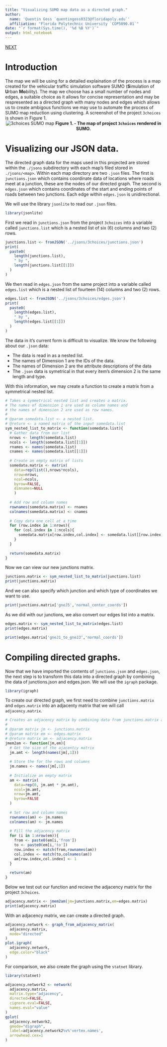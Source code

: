 ```yaml
---
title: "Visualizing SUMO map data as a directed graph."
author: 
  name: 'Quentin Goss `quentingoss0323@floridapoly.edu`'
  affiliation: "Florida Polytechnic University `COP5090.01`"
date: "`r format(Sys.time(), '%d %B %Y')`"
output: html_notebook
---
```


<head>
  <link rel="stylesheet" href="./styles.css">
</head>
<a 
  class="topright"
  href="./graphs.nb.html" 
  title="Next: Creating PNGs of the Direct Graphs">
    NEXT
</a>

# Introduction
The map we will be using for a detailed explaination of the process is a map created for the vehicular traffic simulation software SUMO (**S**imulation of **U**rban **Mo**bility). The map we choose has a small number of nodes and edges, a suitable choice as it allows for concise representation and may be respresented as a directed graph with many nodes and edges which allows us to create ambigous functions we may use to automate the process of SUMO map reduction using clustering. A screenshot of the project `3choices` is shown in Figure 1.
<center>
  ![3choices SUMO map](../figures/3choices.ex4.gif)
  **Figure 1. - The map of project `3choices` rendered in SUMO.**
</center>

# Visualizing our JSON data.
The directed graph data for the maps used in this projected are stored within the `./jsons` subdirectory with each map's filed stored in `./jsons/<map>`. Within each map directory are two `.json` files. The first is `junctions.json` which contains coordinate data of locations where roads meet at a junction, these are the nodes of our directed graph. The second is `edges.json` which contains coordinates of the start and ending points of roads between two junctions. Each edge within `edges.json` is unidirectional. 

We will use the library `jsonlite` to read our `.json` files.
```r
library(jsonlite)
```

First we read in `junctions.json` from the project `3choices` into a variable called `junctions.list` which is a nested list of six (6) columns and two (2) rows.
```r
junctions.list <- fromJSON('../jsons/3choices/junctions.json')
print(
  paste0(
    length(junctions.list),
    " by ",
    length(junctions.list[[1]])
  )
)
```

We then read in `edges.json` from the same project into a variable called `edges.list` which is a nested list of fourteen (14) columns and two (2) rows.
```r
edges.list <- fromJSON('../jsons/3choices/edges.json')
print(
  paste0(
    length(edges.list),
    " by ",
    length(edges.list[[1]])
  )
)
```


The data in it's current form is difficult to visualize. We know the following about our `.json` data:

- The data is read in as a nested list.
- The names of Dimension 1 are the IDs of the data.
- The names of Dimension 2 are the attribute descriptions of the data
- The `.json` data is symetrical in that every item's dimension 2 is the same length and type.

With this information, we may create a function to create a matrix from a symmetrical nested list.
```r
# Takes a symmetrical nested list and creates a matrix.
# The names of dimension 1 are used as column names and
# the names of dimension 2 are used as row names.
#
# @param somedata.list <- a nested list.
# @return <- a named matrix of the input somedata.list
sym_nested_list_to_matrix <- function(somedata.list){
  # Gather data from our list
  nrows <- length(somedata.list)
  ncols <- length(somedata.list[[1]])
  rnames <- names(somedata.list)
  cnames <- names(somedata.list[[1]])
  
  # Create an empty matrix of lists
  somedata.matrix <- matrix(
    data=rep(list(),nrows*ncols),
    nrow=nrows,
    ncol=ncols,
    byrow=FALSE,
    dimnames=NULL
    )
  
  # Add row and column names
  rownames(somedata.matrix) <- rnames
  colnames(somedata.matrix) <- cnames
  
  # Copy data one cell at a time
  for (row.index in 1:nrows){
    for (col.index in 1:ncols){
      somedata.matrix[row.index,col.index] <- somedata.list[[row.index]][col.index]
    }
  }
  
  return(somedata.matrix)
}
```

Now we can view our new junctions matrix.
```r
junctions.matrix <- sym_nested_list_to_matrix(junctions.list)
print(junctions.matrix)
```

And we can also specify which junction and which type of coordinates we want to use.
```r
print(junctions.matrix['gneJ5','normal_center_coords'])
```

As we did with our junctions, we also convert our edges list into a matrix.
```r
edges.matrix <- sym_nested_list_to_matrix(edges.list)
print(edges.matrix)
```

```r
print(edges.matrix['gneJ1_to_gneJ3','normal_coords'])
```

# Compiling directed graphs.

Now that we have imported the contents of `junctions.json` and `edges.json`, the next step is to transform this data into a directed graph by combining the data of junctions.json and edges.json. We will use the `igraph` package.
```r
library(igraph)
```

To create our directed graph, we first need to combine `junctions.matrix` and `edges.matrix` into an adjacenty matrix that we will call `adjacency.matrix`.
```r
# Creates an adjacency matrix by combining data from junctions.matrix and edges.matrix
#
# @param matrix jm <- junctions.matrix
# @param matrix em <- edges.matrix
# @return matrix am <- adjacency.matrix
jmem2am <- function(jm,em){
  # Get the size of the ajacentcy matrix
  jm.amt <- length(names(jm[,1]))
  
  # Store the for the rows and columns
  jm.names <- names(jm[,1])
  
  # Initialize an empty matrix
  am <- matrix(
    data=rep(0, jm.amt * jm.amt),
    ncol=jm.amt,
    nrow=jm.amt,
    byrow=FALSE
  )
  
  # Set row and column names
  rownames(am) <- jm.names
  colnames(am) <- jm.names
  
  # Fill the adjacency matrix
  for (i in 1:nrow(em)){
    from <- paste0(em[i,'from'])
    to <- paste0(em[i,'to'])
    row.index <- match(from,rownames(am))
    col.index <- match(to,colnames(am))
    am[row.index,col.index] <- 1
  }
  
  return(am)
}
```

Below we test out our function and recieve the adjacency matrix for the project `3choices`.
```r
adjacency.matrix <- jmem2am(jm=junctions.matrix,em=edges.matrix)
print(adjacency.matrix)
```

With an adjacency matrix, we can create a directed graph.
```r
adjacency.network <- graph_from_adjacency_matrix(
  adjacency.matrix,
  mode="directed"
)
plot.igraph(
  adjacency.network,
  edge.color="black"
)
```

For comparison, we also create the graph using the `statnet` library.
```r
library(statnet)
```

```r
adjacency.network2 <- network(
  adjacency.matrix,
  matrix.type="adjacency",
  directed=FALSE,
  cignore.eval=FALSE,
  names.eval="value"
)
gplot(
  adjacency.network2,
  gmode="digraph",
  label=adjacency.network2%v%'vertex.names',
  arrowhead.cex=1
)
```


